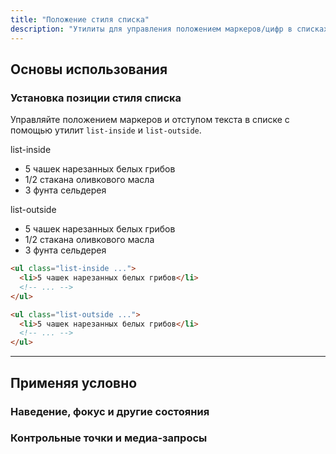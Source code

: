 ```yaml
---
title: "Положение стиля списка"
description: "Утилиты для управления положением маркеров/цифр в списках."
---
```




## Основы использования

### Установка позиции стиля списка

Управляйте положением маркеров и отступом текста в списке с помощью утилит `list-inside` и `list-outside`.

<Example>
  <div class="flex flex-col sm:flex-row gap-8">
    <div class="relative">
      <div class="absolute left-8 -top-8 -bottom-8 w-px bg-pink-400/40 dark:bg-rose-400/20"></div>
      <p class="font-medium text-sm text-slate-500 font-mono mb-3 ml-8 dark:text-slate-400">list-inside</p>
      <ul class="list-disc list-inside text-normal text-slate-700 bg-white rounded-xl shadow-lg ring-1 ring-slate-900/5 p-4 pl-8 dark:bg-slate-800 dark:ring-0 dark:highlight-white/5 dark:text-slate-400">
        <li>5 чашек нарезанных белых грибов</li>
        <li>1/2 стакана оливкового масла</li>
        <li>3 фунта сельдерея</li>
      </ul>
    </div>
    <div class="relative">
      <div class="absolute left-8 -top-0 sm:-top-8 -bottom-8 w-px bg-pink-400/40 dark:bg-rose-400/20"></div>
      <p class="font-medium text-sm text-slate-500 font-mono mb-3 ml-8 dark:text-slate-400">list-outside</p>
      <ul class="list-disc list-outside text-normal text-slate-700 bg-white rounded-xl shadow-lg ring-1 ring-slate-900/5 p-4 pl-8 dark:bg-slate-800 dark:ring-0 dark:highlight-white/5 dark:text-slate-400">
        <li>5 чашек нарезанных белых грибов</li>
        <li>1/2 стакана оливкового масла</li>
        <li>3 фунта сельдерея</li>
      </ul>
    </div>
  </div>
</Example>

```html
<ul class="list-inside ...">
  <li>5 чашек нарезанных белых грибов</li>
  <!-- ... -->
</ul>

<ul class="list-outside ...">
  <li>5 чашек нарезанных белых грибов</li>
  <!-- ... -->
</ul>
```

---

## <Heading ignore>Применяя условно</Heading>

### <Heading ignore>Наведение, фокус и другие состояния</Heading>

<HoverFocusAndOtherStates defaultClass="list-outside" featuredClass="list-inside" element="ul" />

### <Heading ignore>Контрольные точки и медиа-запросы</Heading>

<BreakpointsAndMediaQueries defaultClass="list-outside" featuredClass="list-inside" element="ul" />

